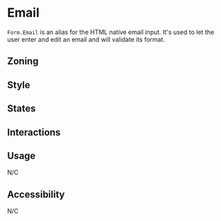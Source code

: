



<Meta of={Stories} />
<Status id="formFieldInputEmail" />

# Email

`Form.Email` is an alias for the HTML native email input. It's used to let the user enter and edit an email and will validate its format.

## Zoning

<FigmaImage
	src="https://www.figma.com/file/qc8oUSyVJM67gSsbTShftt/%F0%9F%93%90-Zoning?node-id=245%3A219"
	alt="zoning image for inputs"
/>

## Style

## States

<Canvas of={Stories.Email} />

## Interactions

## Usage

N/C

## Accessibility

N/C
